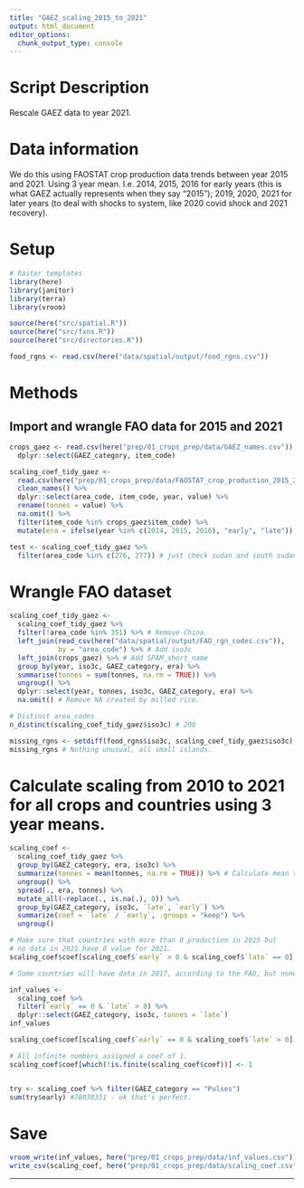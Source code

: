 ```yaml
---
title: "GAEZ_scaling_2015_to_2021"
output: html_document
editor_options: 
  chunk_output_type: console
---
```


# Script Description

Rescale GAEZ data to year 2021.

# Data information

We do this using FAOSTAT crop production data trends between year 2015 and 2021. Using 3 year mean. I.e. 2014, 2015, 2016 for early years (this is what GAEZ actually represents when they say "2015"); 2019, 2020, 2021 for later years (to deal with shocks to system, like 2020 covid shock and 2021 recovery).

# Setup
```r
# Raster templates
library(here)
library(janitor)
library(terra)
library(vroom)

source(here("src/spatial.R"))
source(here("src/fxns.R"))
source(here("src/directories.R"))

food_rgns <- read.csv(here("data/spatial/output/food_rgns.csv"))

```

# Methods 

## Import and wrangle FAO data for 2015 and 2021

```r
crops_gaez <- read.csv(here("prep/01_crops_prep/data/GAEZ_names.csv")) %>%
  dplyr::select(GAEZ_category, item_code)

scaling_coef_tidy_gaez <- 
  read.csv(here("prep/01_crops_prep/data/FAOSTAT_crop_production_2015_2021.csv")) %>% 
  clean_names() %>% 
  dplyr::select(area_code, item_code, year, value) %>% 
  rename(tonnes = value) %>% 
  na.omit() %>%
  filter(item_code %in% crops_gaez$item_code) %>%
  mutate(era = ifelse(year %in% c(2014, 2015, 2016), "early", "late"))

test <- scaling_coef_tidy_gaez %>%
  filter(area_code %in% c(276, 277)) # just check sudan and south sudan are split...

```

# Wrangle FAO dataset 

```r
scaling_coef_tidy_gaez <- 
  scaling_coef_tidy_gaez %>% 
  filter(!area_code %in% 351) %>% # Remove China
  left_join(read_csv(here("data/spatial/output/FAO_rgn_codes.csv")), 
            by = "area_code") %>% # Add iso3c
  left_join(crops_gaez) %>% # Add SPAM_short_name
  group_by(year, iso3c, GAEZ_category, era) %>%
  summarise(tonnes = sum(tonnes, na.rm = TRUE)) %>%
  ungroup() %>%
  dplyr::select(year, tonnes, iso3c, GAEZ_category, era) %>% 
  na.omit() # Remove NA created by milled rice.

# Distinct area_codes
n_distinct(scaling_coef_tidy_gaez$iso3c) # 200

missing_rgns <- setdiff(food_rgns$iso3c, scaling_coef_tidy_gaez$iso3c)
missing_rgns # Nothing unusual, all small islands.
```

# Calculate scaling from 2010 to 2021 for all crops and countries using 3 year means.
```r
scaling_coef <- 
  scaling_coef_tidy_gaez %>% 
  group_by(GAEZ_category, era, iso3c) %>%
  summarize(tonnes = mean(tonnes, na.rm = TRUE)) %>% # Calculate mean tonnes for each crop, year and country.
  ungroup() %>% 
  spread(., era, tonnes) %>% 
  mutate_all(~replace(., is.na(.), 0)) %>% 
  group_by(GAEZ_category, iso3c, `late`, `early`) %>%
  summarize(coef = `late` / `early`, .groups = "keep") %>% 
  ungroup()

# Make sure that countries with more than 0 production in 2015 but
# no data in 2021 have 0 value for 2021.
scaling_coef$coef[scaling_coef$`early` > 0 & scaling_coef$`late` == 0] <- 0

# Some countries will have data in 2017, according to the FAO, but none in 2010. We need to make sure that we manually insert these values in the scaled maps.

inf_values <- 
  scaling_coef %>% 
  filter(`early` == 0 & `late` > 0) %>% 
  dplyr::select(GAEZ_category, iso3c, tonnes = `late`)
inf_values

scaling_coef$coef[scaling_coef$`early` == 0 & scaling_coef$`late` > 0] <- 1

# All infinite numbers assigned a coef of 1.
scaling_coef$coef[which(!is.finite(scaling_coef$coef))] <- 1


try <- scaling_coef %>% filter(GAEZ_category == "Pulses")
sum(try$early) #78030351 - ok that's perfect. 
```

# Save
```r
vroom_write(inf_values, here("prep/01_crops_prep/data/inf_values.csv"))
write_csv(scaling_coef, here("prep/01_crops_prep/data/scaling_coef.csv"))

```

-------------------------------------------------------------------------------
